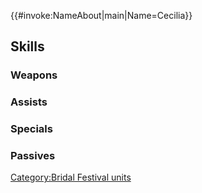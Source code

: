 {{#invoke:NameAbout|main|Name=Cecilia}}{{HeroPage Tabs}}
{{Hero Infobox
|Name=Cecilia
|Title=Etrurian Bride
|WeaponType=Red Tome
|MoveType=Cavalry
|Origin=Fire Emblem: The Binding Blade
|Gender=Female
|actorEN=Cherami Leigh
|actorJP=行成とあ
|artist=kainown
|additionDate=May 20, 2022
|releaseDate=May 20, 2022
|cv1=5
|cv2=400300
|TagID=花嫁セシリア
|InternalID=806
|Properties=special
|description=The Mage General, the pride of Etruria, taking a hiatus from her usual armor for the day and hoping to catch a bouquet. Appears in Fire Emblem: The Binding Blade.
}}
{{Stats Page
|Lv1HP=18|Lv1ATK=11|Lv1SPD=6|Lv1DEF=3|Lv1RES=8
|GRHP=50|GRATK=70|GRSPD=45|GRDEF=35|GRRES=70
}}
==Skills==
===Weapons===
{{Weapons Table
|weapon1=Fire
|weapon1Default=1
|weapon1Unlock=1
|weapon2=Elfire
|weapon2Default=2
|weapon2Unlock=2
|weapon3=Bridal Orchid
|weapon3Default=3
|weapon3Unlock=3
|weapon4=Bridal Orchid+
|weapon4Default=5
|weapon4Unlock=5
}}
===Assists===
{{Assists Table
|assist1=Rally Resistance
|assist1Default=4
|assist1Unlock=3
|assist2=Rally Atk/Res
|assist2Unlock=4
|assist3=Rally Atk/Res+
|assist3Unlock=5
}}
===Specials===
{{Specials Table}}
===Passives===
{{Passives Table
|passiveB1=Atk/Res Ruse 1
|passiveB2=Atk/Res Ruse 2
|passiveB3=Atk/Res Ruse 3
|passiveB1Unlock=1
|passiveB2Unlock=2
|passiveB3Unlock=4
|passiveC1=Rouse Atk/Res 1
|passiveC2=Rouse Atk/Res 2
|passiveC3=Rouse Atk/Res 3
|passiveC1Unlock=3
|passiveC2Unlock=4
|passiveC3Unlock=5
}}
{{Heroes Navbox}}
[[Category:Bridal Festival units]]
